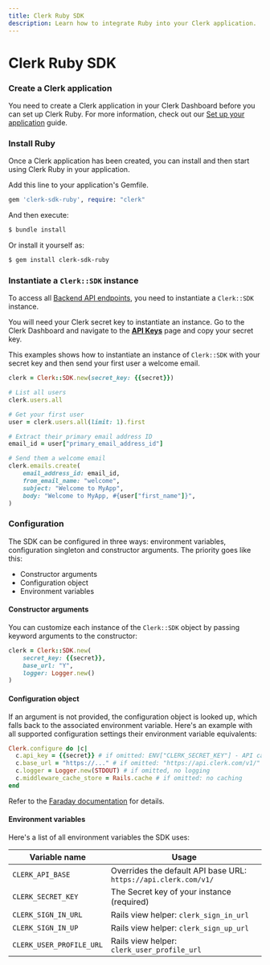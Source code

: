 ```yaml
---
title: Clerk Ruby SDK
description: Learn how to integrate Ruby into your Clerk application.
---
```


# Clerk Ruby SDK

<Steps>

### Create a Clerk application 

You need to create a Clerk application in your Clerk Dashboard before you can set up Clerk Ruby. For more information, check out our [Set up your application](/docs/quickstarts/setup-clerk) guide.

### Install Ruby

Once a Clerk application has been created, you can install and then start using Clerk Ruby in your application.

Add this line to your application's Gemfile.

```ruby
gem 'clerk-sdk-ruby', require: "clerk"
```

And then execute:

```sh filename="terminal"
$ bundle install
```

Or install it yourself as:

```sh filename="terminal"
$ gem install clerk-sdk-ruby
```

### Instantiate a `Clerk::SDK` instance

To access all [Backend API endpoints](https://clerk.com/docs/reference/backend-api), you need to instantiate a `Clerk::SDK` instance.

You will need your Clerk secret key to instantiate an instance. Go to the Clerk Dashboard and navigate to the **[API Keys](https://dashboard.clerk.com/last-active?path=api-keys)** page and copy your secret key.

This examples shows how to instantiate an instance of `Clerk::SDK` with your secret key and then send your first user a welcome email.

<InjectKeys>

```ruby
clerk = Clerk::SDK.new(secret_key: {{secret}})

# List all users
clerk.users.all

# Get your first user
user = clerk.users.all(limit: 1).first

# Extract their primary email address ID
email_id = user["primary_email_address_id"]

# Send them a welcome email
clerk.emails.create(
    email_address_id: email_id,
    from_email_name: "welcome",
    subject: "Welcome to MyApp",
    body: "Welcome to MyApp, #{user["first_name"]}",
)
```

</InjectKeys>

### Configuration

The SDK can be configured in three ways: environment variables, configuration singleton and constructor arguments. The priority goes like this:

- Constructor arguments
- Configuration object
- Environment variables

#### Constructor arguments

You can customize each instance of the `Clerk::SDK` object by passing keyword arguments to the constructor:

<InjectKeys>

```ruby
clerk = Clerk::SDK.new(
    secret_key: {{secret}},
    base_url: "Y",
    logger: Logger.new()
)
```

#### Configuration object

If an argument is not provided, the configuration object is looked up, which falls back to the associated environment variable. Here's an example with all supported configuration settings their environment variable equivalents:

<InjectKeys>

```ruby
Clerk.configure do |c|
  c.api_key = {{secret}} # if omitted: ENV["CLERK_SECRET_KEY"] - API calls will fail if unset
  c.base_url = "https://..." # if omitted: "https://api.clerk.com/v1/"
  c.logger = Logger.new(STDOUT) # if omitted, no logging
  c.middleware_cache_store = Rails.cache # if omitted: no caching
end
```

</InjectKeys>

</InjectKeys>

Refer to the [Faraday documentation](https://lostisland.github.io/faraday/#/) for details.

#### Environment variables

Here's a list of all environment variables the SDK uses:

| Variable name | Usage |
| --- | --- |
| `CLERK_API_BASE` | Overrides the default API base URL: `https://api.clerk.com/v1/` |
| `CLERK_SECRET_KEY` | The Secret key of your instance (required) |
| `CLERK_SIGN_IN_URL` | Rails view helper: `clerk_sign_in_url` |
| `CLERK_SIGN_IN_UP` | Rails view helper: `clerk_sign_up_url` |
| `CLERK_USER_PROFILE_URL` | Rails view helper: `clerk_user_profile_url` |

</Steps>
